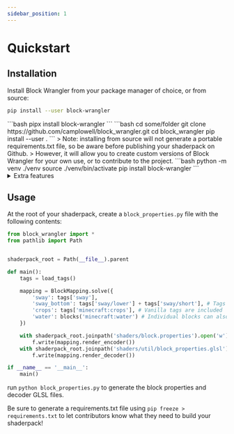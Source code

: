 ```yaml
---
sidebar_position: 1
---
```


# Quickstart

## Installation

Install Block Wrangler from your package manager of choice, or from source:
<Tabs>
<TabItem value="pip" label="pip">
```bash
pip install --user block-wrangler
```
</TabItem>
<TabItem value="pipx" label="pipx">
```bash
pipx install block-wrangler
```
</TabItem>
<TabItem value="from_source" label="from source">
```bash
cd some/folder
git clone https://github.com/camplowell/block_wrangler.git
cd block_wrangler
pip install --user .
```
> Note: installing from source will not generate a portable requirements.txt file, so be aware before publishing your shaderpack on Github.  
> However, it will allow you to create custom versions of Block Wrangler for your own use, or to contribute to the project.
</TabItem>
<TabItem value="venv" label="virtual environment">
```bash
python -m venv ./venv
source ./venv/bin/activate
pip install block-wrangler
```
</TabItem>
</Tabs>

<details>
<summary>Extra features</summary>

To get more detailed error messages when something goes wrong, add `[fuzzy_tags]` to your install command, like so:
```bash
pip install block-wrangler[fuzzy_tags]
```
</details>

## Usage

At the root of your shaderpack, create a `block_properties.py` file with the following contents:
```python title="block_properties.py"
from block_wrangler import *
from pathlib import Path


shaderpack_root = Path(__file__).parent

def main():
	tags = load_tags()

	mapping = BlockMapping.solve({
		'sway': tags['sway'],
		'sway_bottom': tags['sway/lower'] + tags['sway/short'], # Tags can be combined with the +, -, and & operators
		'crops': tags['minecraft:crops'], # Vanilla tags are included
		'water': blocks('minecraft:water') # Individual blocks can also be referenced by name
	})

	with shaderpack_root.joinpath('shaders/block.properties').open('w') as f:
		f.write(mapping.render_encoder())
	with shaderpack_root.joinpath('shaders/util/block_properties.glsl').open('w') as f:
		f.write(mapping.render_decoder())

if __name__ == '__main__':
	main()
```

run `python block_properties.py` to generate the block properties and decoder GLSL files.

Be sure to generate a requirements.txt file using `pip freeze > requirements.txt` to let contributors know what they need to build your shaderpack!